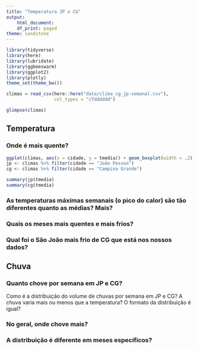 ```yaml
---
title: "Temperatura JP x CG"
output:
    html_document:
    df_print: paged
theme: sandstone
---
```


```r
library(tidyverse)
library(here)
library(lubridate)
library(ggbeeswarm)
library(ggplot2)
library(plotly)
theme_set(theme_bw())
```

```r
climas = read_csv(here::here("data/clima_cg_jp-semanal.csv"), 
                  col_types = "cTdddddd")

glimpse(climas)
```

## Temperatura

### Onde é mais quente?

```r
ggplot(climas, aes(x = cidade, y = tmedia)) + geom_boxplot(width = .2)
jp <- climas %>% filter(cidade == "João Pessoa")
cg <- climas %>% filter(cidade == "Campina Grande")

summary(jp$tmedia)
summary(cg$tmedia)
```

### As temperaturas máximas semanais (o pico do calor) são tão diferentes quanto as médias? Mais?  


### Quais os meses mais quentes e mais frios? 


### Qual foi o São João  mais frio de CG que está nos nossos dados?



## Chuva

### Quanto chove por semana em JP e CG?

Como é a distribuição do volume de chuvas por semana em JP e CG? A chuva varia mais ou menos que a temperatura? O formato da distribuição é igual? 

### No geral, onde chove mais?

### A distribuição é diferente em meses específicos? 


